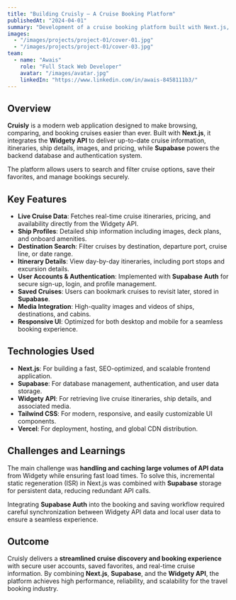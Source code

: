 ```yaml
---
title: "Building Cruisly – A Cruise Booking Platform"
publishedAt: "2024-04-01"
summary: "Development of a cruise booking platform built with Next.js, Supabase for backend database and authentication, and powered by the Widgety API for real-time cruise data, itineraries, ship details, and booking capabilities."
images:
  - "/images/projects/project-01/cover-01.jpg"
  - "/images/projects/project-01/cover-03.jpg"
team:
  - name: "Awais"
    role: "Full Stack Web Developer"
    avatar: "/images/avatar.jpg"
    linkedIn: "https://www.linkedin.com/in/awais-8458111b3/"
---
```


## Overview

**Cruisly** is a modern web application designed to make browsing, comparing, and booking cruises easier than ever. Built with **Next.js**, it integrates the **Widgety API** to deliver up-to-date cruise information, itineraries, ship details, images, and pricing, while **Supabase** powers the backend database and authentication system.  

The platform allows users to search and filter cruise options, save their favorites, and manage bookings securely.

## Key Features

- **Live Cruise Data**: Fetches real-time cruise itineraries, pricing, and availability directly from the Widgety API.
- **Ship Profiles**: Detailed ship information including images, deck plans, and onboard amenities.
- **Destination Search**: Filter cruises by destination, departure port, cruise line, or date range.
- **Itinerary Details**: View day-by-day itineraries, including port stops and excursion details.
- **User Accounts & Authentication**: Implemented with **Supabase Auth** for secure sign-up, login, and profile management.
- **Saved Cruises**: Users can bookmark cruises to revisit later, stored in **Supabase**.
- **Media Integration**: High-quality images and videos of ships, destinations, and cabins.
- **Responsive UI**: Optimized for both desktop and mobile for a seamless booking experience.

## Technologies Used

- **Next.js**: For building a fast, SEO-optimized, and scalable frontend application.
- **Supabase**: For database management, authentication, and user data storage.
- **Widgety API**: For retrieving live cruise itineraries, ship details, and associated media.
- **Tailwind CSS**: For modern, responsive, and easily customizable UI components.
- **Vercel**: For deployment, hosting, and global CDN distribution.

## Challenges and Learnings

The main challenge was **handling and caching large volumes of API data** from Widgety while ensuring fast load times. To solve this, incremental static regeneration (ISR) in Next.js was combined with **Supabase** storage for persistent data, reducing redundant API calls.  

Integrating **Supabase Auth** into the booking and saving workflow required careful synchronization between Widgety API data and local user data to ensure a seamless experience.

## Outcome

Cruisly delivers a **streamlined cruise discovery and booking experience** with secure user accounts, saved favorites, and real-time cruise information. By combining **Next.js**, **Supabase**, and the **Widgety API**, the platform achieves high performance, reliability, and scalability for the travel booking industry.
